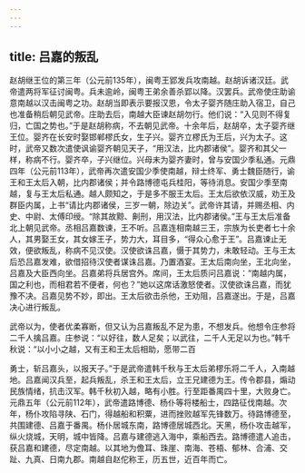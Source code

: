 ```yaml
---
---
---
```

title: 吕嘉的叛乱
---



赵胡继王位的第三年（公元前135年），闽粤王郢发兵攻南越。赵胡诉诸汉廷。武帝遣两将军征讨闽粤。兵未逾岭，闽粤王弟余善杀郢以降。汉罢兵。武帝使庄助谕意南越以汉击闽粤之功。赵胡当即表示要报汉恩，令太子婴齐随庄助入宿卫，自己也准备稍后朝见武帝。庄助去后，南越大臣谏赵胡勿行。他们说：“入见则不得复归，亡国之势也。”于是赵胡称病，不去朝见武帝。十余年后，赵胡卒，太子婴齐继王位。婴齐在长安时娶邯郸樛氏女，生子兴。婴齐立樛氏为王后，兴为太子。这时，武帝又数次遣使讽谕婴齐朝见天子，“用汉法，比内郡诸侯”。婴齐和其父一样，称病不行。婴齐卒，子兴继位。兴母未为婴齐妻时，曾与安国少季私通。元鼎四年（公元前113年），武帝再次遣安国少季使南越，辩士终军、勇士魏臣随行，谕王和王太后入朝，比内郡诸侯；并令路博德屯兵桂阳，等待消息。安国少季至南越，复与王太后私通。越人颇知之，于是多不服王太后。王太后欲依汉威，劝王及群臣内属，上书“请比内郡诸侯，三岁一朝，除边关”。武帝许其请，并赐丞相、内史、中尉、太傅印绶。“除其故黥、劓刑，用汉法，比内郡诸侯。”王与王太后准备北上朝见武帝。丞相吕嘉数谏，王不听。吕嘉连相南越三王，宗族为长吏者七十余人，其男娶王女，其女嫁王子，势力大，耳目多，“得众心愈于王”。吕嘉谏止无效，便欲叛乱，称病不见汉使。汉使欲诛吕嘉，慑于其势力，未敢轻动。王与王太后恐吕嘉发难，欲借招待汉使者谋诛吕嘉。乃置酒宴。王太后南向坐，王北向坐，吕嘉及大臣西向坐。吕嘉弟将兵居宫外。席间，王太后质问吕嘉说：“南越内属，国之利也，而相君若不便者，何也？”她以这席话激怒使者。汉使欲诛吕嘉，而犹豫不决。吕嘉见势不妙，即出。王太后欲击杀他，王劝阻，吕嘉遂出。于是，吕嘉决心进行叛乱。

武帝以为，使者优柔寡断，但又认为吕嘉叛乱不足为患，不想发兵。他想令庄参将二千人擒吕嘉。庄参说：“以好往，数人足矣；以武往，二千人无足以为也。”韩千秋说：“以小小之越，又有王和王太后相助，愿带二百

勇士，斩吕嘉头，以报天子。”于是武帝遣韩千秋与王太后弟樛乐将二千人，入南越地。吕嘉闻汉兵至，起兵叛乱，杀王和王太后，立王兄建德为王。传令郡县，煽动民族情绪，抗击汉军。韩千秋初入越，略有小胜。行至距番禺四十里，大败身亡。元鼎五年（公元前112年），武帝遣路博德、杨仆等将楼船士，四路征伐南越。次年，杨仆攻陷寻陕、石门，得越船和积粟，进而挫败越军先锋数万。待路博德至，共围建德、吕嘉于番禺。杨仆居城东南，路博德居城西北。天黑，杨仆攻击越军，纵火烧城，天明，城中皆降。吕嘉与建德逃入海中，乘船西去。路博德遣人追击，获吕嘉和建德，尽定南越。以其地为儋耳、珠崖、南海、苍梧、郁林、合浦、交趾、九真、日南九郡。南越自赵佗称王，历五世，近百年而亡。